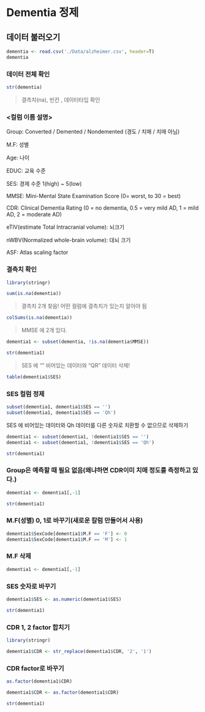 # Dementia 정제

## 데이터 불러오기

```r
dementia <- read.csv('./Data/alzheimer.csv', header=T)
dementia
```

### 데이터 전체 확인

```r
str(dementia)
```

> 결측치(na), 빈칸 , 데이터타입 확인

### \<컬럼 이름 설명\>

Group: Converted / Demented / Nondemented (경도 / 치매 / 치매 아님)

M.F: 성별

Age: 나이

EDUC: 교육 수준

SES: 경제 수준 1(high) \~ 5(low)

MMSE: Mini-Mental State Examination Score (0= worst, to 30 = best)

CDR: Clinical Dementia Rating (0 = no dementia, 0.5 = very mild AD, 1 = mild AD, 2 = moderate AD)

eTIV(estimate Total Intracranial volume): 뇌크기

nWBV(Normalized whole-brain volume): 대뇌 크기

ASF: Atlas scaling factor

### 결측치 확인

```r
library(stringr)
```

```r
sum(is.na(dementia))
```

> 결측치 2개 찾음! 어떤 컬럼에 결측치가 있는지 알아야 됨

```r
colSums(is.na(dementia))
```

> MMSE 에 2개 있다.

```r
dementia1 <- subset(dementia, !is.na(dementia$MMSE))
```

```r
str(dementia1)
```

> SES 에 "" 비어있는 데이터와 "QR" 데이터 삭제!

```r
table(dementia1$SES)
```

### SES 컬럼 정제

```r
subset(dementia1, dementia1$SES == '')
subset(dementia1, dementia1$SES == 'Qh')
```

SES 에 비어있는 데이터와 Qh 데이터를 다른 숫자로 치환할 수 없으므로 삭제하기

```r
dementia1 <- subset(dementia1, !dementia1$SES == '')
dementia1 <- subset(dementia1, !dementia1$SES == 'Qh')
```

```r
str(dementia1)
```

### Group은 예측할 때 필요 없음(왜냐하면 CDR이미 치매 정도를 측정하고 있다.)

```r
dementia1 <- dementia1[,-1]
```

```r
str(dementia1)
```

### M.F(성별) 0, 1로 바꾸기(새로운 칼럼 만들어서 사용)

```r
dementia1$SexCode[dementia1$M.F == 'F'] <- 0
dementia1$SexCode[dementia1$M.F == 'M'] <- 1
```

### M.F 삭제

```r
dementia1 <- dementia1[,-1]
```

### SES 숫자로 바꾸기

```r
dementia1$SES <- as.numeric(dementia1$SES)
```

```r
str(dementia1)
```

### CDR 1, 2 factor 합치기

```r
library(stringr)
```

```r
dementia1$CDR <- str_replace(dementia1$CDR, '2', '1')
```

### CDR factor로 바꾸기

```r
as.factor(dementia1$CDR)
```

```r
dementia1$CDR <- as.factor(dementia1$CDR)
```

```r
str(dementia1)
```
